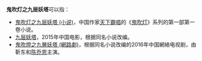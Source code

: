 '''鬼吹灯之九层妖塔'''可以指：
* [[鬼吹灯之九层妖塔_(小说)|鬼吹灯之九层妖塔 (小说)]]，中国作家[[天下霸唱|天下霸唱]]的《[[鬼吹灯|鬼吹灯]]》系列的第一部第一卷小说。
* [[九层妖塔|九层妖塔]]，2015年中国电影，根据同名小说改编。
* [[鬼吹燈之九層妖塔_(網路劇)|鬼吹燈之九層妖塔 (網路劇)]]，根据同名小说改编的2016年中国網絡电视剧，由靳东和[[陈乔恩|陈乔恩]]主演。

{{disambig|Cat=八字以上作品消歧义|G鬼}}